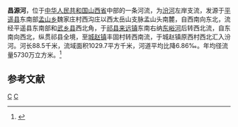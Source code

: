 '''昌源河'''，位于[[中华人民共和国|中华人民共和国]][[山西省|山西省]]中部的一条河流，为[[汾河|汾河]]左岸支流，发源于[[平遥县|平遥县]]东南部[[孟山乡|孟山乡]]魏家庄村西沟庄以西太岳山支脉孟山头南麓，自西南向东北，流经平遥县东南部和[[武乡县|武乡县]]西北角，于[[祁县|祁县]][[来远镇|来远镇]]东南右纳[[东峪河|东峪河]]后转西北流，自东南向西北，纵贯祁县全境，至[[城赵镇|城赵镇]]丰固村转西南流，于城赵镇原西村西北汇入汾河。河长88.5千米，流域面积1029.7平方千米，河道平均比降6.86‰。年均径流量5730万立方米。<ref name="中国河湖大典">{{cite book zh |author=《[[中国河湖大典|中国河湖大典]]》编纂委员会 |title=《中国河湖大典·黄河卷》 |format=M |edition=1 |location=北京 |publisher=中国水利水电出版社 |date=2014年4月 |pages=178页 |id= ISBN 978-7-5170-1937-4}}</ref>


==参考文献==
{{reflist}}

{{黄河}}
{{China-river-stub}}
[[Category:汾河|C]]
[[Category:山西河流|C]]
